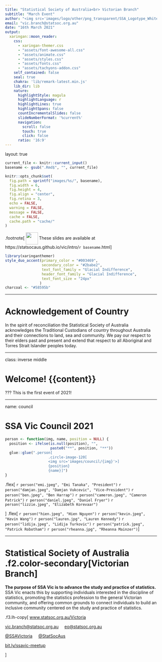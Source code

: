 ```yaml
---
title: "Statistical Society of Australia<br> Victorian Branch"
subtitle: "March Event"
author: "<img src='images/logo/other/png_transparent/SSA_Logotype_White-Blue.png' height='200px'/>"
email: "vic.branch@statsoc.org.au"
date: "16th March 2021"
output:
  xaringan::moon_reader:
    css:
      - xaringan-themer.css
      - "assets/font-awesome-all.css"
      - "assets/animate.css"
      - "assets/styles.css"
      - "assets/fonts.css"
      - "assets/tachyons-addon.css"
    self_contained: false 
    seal: true 
    chakra: 'lib/remark-latest.min.js'
    lib_dir: lib
    nature:
      highlightStyle: magula
      highlightLanguage: r 
      highlightLines: true
      highlightSpans: false 
      countIncrementalSlides: false
      slideNumberFormat: '%current%'
      navigation:
        scroll: false 
        touch: true
        click: false
      ratio: '16:9'
---
```


layout: true

```r
current_file <- knitr::current_input()
basename <- gsub(".Rmd$", "", current_file)

knitr::opts_chunk$set(
  fig.path = sprintf("images/%s/", basename),
  fig.width = 6,
  fig.height = 4,
  fig.align = "center",
  fig.retina = 3,
  echo = FALSE,
  warning = FALSE,
  message = FALSE,
  cache = FALSE,
  cache.path = "cache/"
)
```



.footnote[
<img style="vertical-align:middle" src='images/logo/other/png_transparent/SSA_Monogram_Navy-White.png' height='40px'/> These slides are available at https://statsocaus.github.io/vic/intro/`r basename`.html
]

```r
library(xaringanthemer)
style_duo_accent(primary_color = "#003469",
                 secondary_color = "#2babe2",
                 text_font_family = "Glacial Indifference",
                 header_font_family = "Glacial Indifference",
                 text_font_size = "24px"
                )
charcoal <- "#58595b"
```


---

# Acknowledgement of Country

<!-- https://www.statsoc.org.au/Guidelines  -->

In the spirit of reconciliation the Statistical Society of Australia acknowledges the Traditional Custodians of country throughout Australia and their connections to land, sea and community. We pay our respect to their elders past and present and extend that respect to all Aboriginal and Torres Strait Islander peoples today.


---

class: inverse middle

# Welcome! {{content}}

???
This is the first event of 2021!


---

name: council

# SSA Vic Council 2021

```r
person <- function(img, name, position = NULL) {
  position <- ifelse(is.null(position), "", 
                     paste0("**", position, "**"))
  glue::glue(".person[
                    .circle-image-120[
                    <img src='images/council/{img}'>]
                    {position}  
                    {name}]")
}
```

.flex[
`r person("emi.jpeg", "Emi Tanaka", "President")`
`r person("damjan.jpeg", "Damjan Vukcevic", "Vice-President")`
`r person("ben.jpeg", "Ben Harrap")`
`r person("cameron.jpeg", "Cameron Patrick")`
`r person("daniel.jpeg", "Daniel Fryer")`
`r person("lizzie.jpeg", "Elizabeth Korevaar")`

]
.flex[
`r person("hien.jpeg", "Hien Nguyen")`
`r person("kevin.jpeg", "Kevin Wang")`
`r person("lauren.jpg", "Lauren Kennedy")`
`r person("lidija.jpeg", "Lidija Turkovic")`
`r person("patrick.jpeg", "Patrick Robotham")`
`r person("rheanna.jpg", "Rheanna Mainzer")`
]

---

#  Statistical Society of Australia .f2.color-secondary[Victorian Branch]

**The purpose of SSA Vic is to advance the study and practice of statistics.** SSA Vic enacts this by supporting individuals interested in the discipline of statistics, promoting the statistics profession to the general Victorian community, and offering common grounds to connect individuals to build an inclusive community centered on the study and practice of statistics.

.f3.lh-copy[
<i class="fa fa-link color-secondary"></i>  [www.statsoc.org.au/Victoria](https://www.statsoc.org.au/Victoria)

<i class="fa fa-envelope color-secondary"></i> [vic.branch@statsoc.org.au](mailto:vic.branch@statsoc.org.au) &nbsp;&nbsp;&nbsp;<i class="fa fa-envelope color-primary"></i> [eo@statsoc.org.au](mailto:eo@statsoc.org.au)  

<i class="fab fa-twitter color-secondary animated bounce"></i> [@SSAVictoria](https://twitter.com/SsaVictoria) &nbsp;&nbsp;&nbsp; <i class="fab fa-twitter color-primary"></i> [@StatSocAus](https://twitter.com/StatSocAus)  
  
<i class="fab fa-meetup color-secondary"></i> [bit.ly/ssavic-meetup](http://bit.ly/ssavic-meetup)  

]

